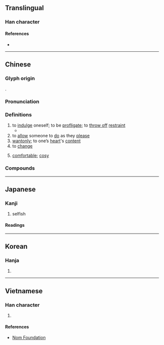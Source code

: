 {{character info/new}}
==Translingual==

===Han character===
{{Han char|rn=61|rad=心|as=06|sn=10|four=37338|canj=IOP,MOP|ids=⿱次心}}

====References====
* {{Han ref|kx=0385.020|dkj=10580|dj=0715.190|hdz=42292.090|uh=6063|ud=24675|bh=AEA1|bd=44705}}

----

==Chinese==
{{zh-forms}}

===Glyph origin===
{{Han etym}}
{{Han compound|次|心|ls=psc|c1=p|c2=s}}.

===Pronunciation===
{{zh-pron
|m=zì
|c=ci3,zi1,zi3
|mc=y
|oc=y
|cat=v,adv
}}

===Definitions===
{{zh-hanzi}}

# to [[indulge]] oneself; to be [[profligate]]; to [[throw off]] [[restraint]]
#* {{zh-x|聖王 不作，諸侯 放恣，處{chǔ}士 橫{hèng}議。|Sage sovereigns cease to arise, the princes of the States '''give the reins to their lusts'''. Unemployed scholars indulge in unreasonable discussions.|ref=Mengzi}}
# to [[allow]] someone to [[do]] as they [[please]]
# [[wantonly]]; to one’s [[heart]]'s [[content]]
# to [[change]]
# {{lb|zh|dialectal}} [[comfortable]]; [[cosy]]

===Compounds===
{{zh-der|恣肆|恣意妄為|恣肆無忌|恣睢無忌|恣睢|恣意|恣情縱欲|恣情|恣虐|專恣跋扈|恣縱|恣意妄行|恣心所欲|放恣|橫恣|暴戾恣睢|暴恣|狂恣|汪洋自恣|桀逆放恣|暴厲恣睢|縱情恣欲|豪恣|自恣|驕恣|縱恣|逸游自恣|跋扈自恣}}

----

==Japanese==

===Kanji===
{{ja-kanji|grade=|rs=心06}}

# selfish

====Readings====
{{ja-readings
|on=し
|kun=ほし.いまま-
}}

----

==Korean==

===Hanja===
{{ko-hanja|hangeul=자|eumhun=|rv=ja|mr=cha|y=ca}}

# {{defn|lang=ko|sort=心06}}

----

==Vietnamese==

===Han character===
{{vi-readings|rs=心06|hanviet=[[thư]], [[tứ]]}}

# {{defn|lang=vi|sort=心06}}

====References====
* [http://nomfoundation.org/common/nom_details.php?codepoint=6063 Nom Foundation]